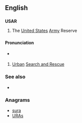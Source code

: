 {{also|usar}}
==English==

==={{initialism-old|en}}===
'''USAR'''

# The [[United States]] [[Army]] Reserve

==={{acronym}}===

====Pronunciation====
* {{a|US}} {{enPR|yōō'-sär}} {{IPA|/'ju.sɑɹ/}}

# [[urban|Urban]] [[search and rescue|Search and Rescue]]

===See also===
* {{pedialite}}

===Anagrams===
* [[sura#English|sura]]
* [[URAs#English|URAs]]